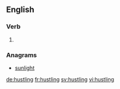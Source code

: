 ==English==

===Verb===
{{head|en}}

# {{present participle of|hustle|lang=en}}

===Anagrams===
* [[sunlight#English|sunlight]]

[[de:hustling]]
[[fr:hustling]]
[[sv:hustling]]
[[vi:hustling]]
